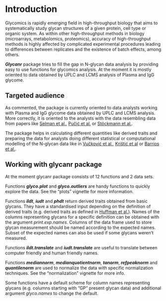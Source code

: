<!-- 
%\VignetteEngine{knitr::knitr}
%\VignetteIndexEntry{Vignette title}
-->

# Introduction

Glycomics is rapidly emerging field in high-throughput biology that
aims to systematically study glycan structures of a given protein, cell type or
organic system. As within other high-throughput methods in biology (microarrays,
metabolomics, proteomics), accuracy of high-throughput methods is highly affected
by complicated experimental procedures leading to differences between replicates
and the existence of batch effects, among others.

***Glycanr*** package tries to fill the gap in N-glycan data analysis by providing
easy to use functions for glycomics analysis. At the moment it is mostly
oriented to data obtained by UPLC and LCMS analysis of Plasma and IgG
glycome.

## Targeted audience

As commented, the package is currently oriented to data analysts working
with Plasma and IgG glycome data obtained by UPLC and LCMS analysis.
More correctly, it is oriented to the analysts with the data resembling
data from papers like
[Selman et al.][1],
[Pučić et al.][2] or
[Stöckmann et al.][3].

The package helps in calculating different quantities like derived traits
and preparing the data for analysts doing different statistical
or computational modelling of the N-glycan data like in
[Vučković et al.][4], [Krištić et al][5] or
[Barrios et al.][6].

## Working with glycanr package

At the moment glycanr package consists of 12 functions 
and 2 data sets.

Functions  ***glyco.plot*** and ***glyco.outliers*** are handy
functions to quickly explore the data. See the "plots" vignette
for more information.

Functions ***ildt***, ***iudt*** and ***phdt*** return derived traits
obtained from basic glycans. They have a standardised input
depending on the definition of derived traits (e.g. derived
traits as defined in [Huffman et al.][7]). Names of the
columns representing glycans for a specific definition
can be obtained with the argument *print.exp.names*.
Columns of the data frame used to store glycan measurement
should be named according to the expected names. Subset of the
expected names can also be used if some glycans weren't measured.

Functions ***ildt.translate*** and ***iudt.translate*** are
useful to translate between computer friendly and human friendly names.

Functions ***mediannorm***, ***medianquotientnorm***, ***tanorm***,
***refpeaknorm*** and ***quantilenorm*** are used to normalize the data
with specific normalization techniques. See the "normalization" vignette
for more info.

Some functions have a default scheme for column names representing glycans
(e.g. columns starting with "GP" present glycan data) and additional argument
*glyco.names* to change the default.


[1]: http://www.sciencedirect.com/science/article/pii/S1874391911005549
[2]: http://www.ncbi.nlm.nih.gov/pmc/articles/PMC3205872/
[3]: http://pubs.acs.org/doi/abs/10.1021/acs.analchem.5b01463
[4]: http://www.ncbi.nlm.nih.gov/pubmed/26200652
[5]: http://www.ncbi.nlm.nih.gov/pubmed/24325898
[6]: http://jasn.asnjournals.org/content/early/2015/07/15/ASN.2015010109.full
[7]: http://dx.doi.org/10.1074/mcp.M113.037465

